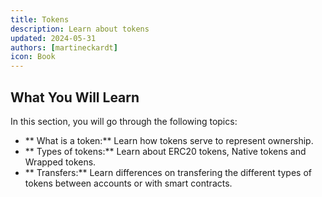 ```yaml
---
title: Tokens
description: Learn about tokens
updated: 2024-05-31
authors: [martineckardt]
icon: Book
---
```


## What You Will Learn

In this section, you will go through the following topics:

- ** What is a token:** Learn how tokens serve to represent ownership.
- ** Types of tokens:** Learn about ERC20 tokens, Native tokens and Wrapped tokens.
- ** Transfers:** Learn differences on transfering the different types of tokens between accounts or with smart contracts.
